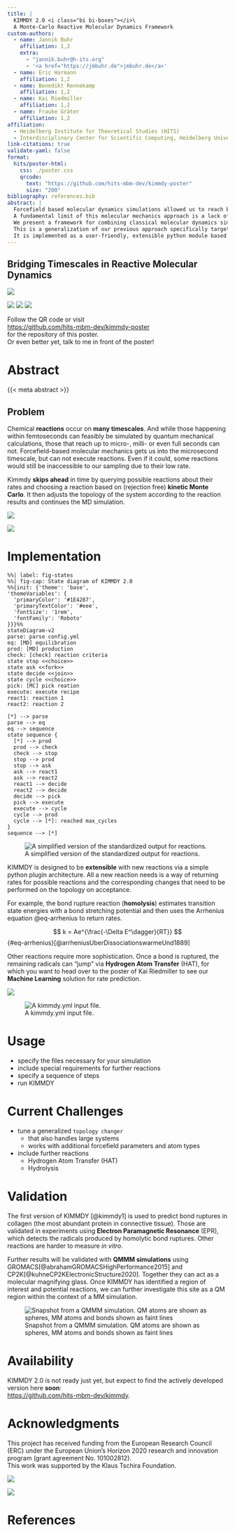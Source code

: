 ```yaml
---
title: |
  KIMMDY 2.0 <i class="bi bi-boxes"></i>\
  A Monte-Carlo Reactive Molecular Dynamics Framework
custom-authors:
  - name: Jannik Buhr
    affiliation: 1,2
    extra:
      - "jannik.buhr@h-its.org"
      - '<a href="https://jmbuhr.de">jmbuhr.de</a>'
  - name: Eric Harmann
    affiliation: 1,2
  - name: Benedikt Rennekamp
    affiliation: 1,2
  - name: Kai Riedmiller
    affiliation: 1,2
  - name: Frauke Gräter
    affiliation: 1,2
affiliation:
  - Heidelberg Institute for Theoretical Studies (HITS)
  - Interdisciplinary Center for Scientific Computing, Heidelberg University
link-citations: true
validate-yaml: false
format:
  hits/poster-html:
    css: ./poster.css
    qrcode:
      text: "https://github.com/hits-mbm-dev/kimmdy-poster"
      size: "200"
bibliography: references.bib
abstract: |
  Forcefield based molecular dynamics simulations allowed us to reach biologically relevant timescales and system sizes.
  A fundamental limit of this molecular mechanics approach is a lack of reactivity.
  We present a framework for combining classical molecular dynamics simulations with a kinetic Monte Carlo approach to bridge timescales and allow reactions to occur within a simulation.
  This is a generalization of our previous approach specifically targeted at bond breakages [@kimmdy1].
  It is implemented as a user-friendly, extensible python module based on the open-source high-performance molecular dynamics software suit GROMACS [@abrahamGROMACSHighPerformance2015].
---
```



::: {#hero}

::: {#qrcode}
:::

## Bridging Timescales in Reactive Molecular Dynamics

![](./img/collagen.png) 


![](www/hits-logo-large-negative.png){#logo-hits .logo}
![](www/logo-uni-hd-bw-inv.png){#logo-uni-hd .logo}
![](./www/logo-hbigs-inv.png){#logo-hbigs .logo}


::: {.call-to-action}
Follow the QR code or visit\
<https://github.com/hits-mbm-dev/kimmdy-poster>\
for the repository of this poster.\
Or even better yet, talk to me in front of the poster!
:::

:::

::: {#left-bar}
# Abstract

:::{.abstract}
{{< meta abstract >}}
:::

:::: {layout='[2.1,1]' layout-valign=center}
:::n1
# Problem

Chemical **reactions** occur on **many timescales**.
And while those happening within femtoseconds can feasibly be simulated by quantum mechanical calculations,
those that reach up to micro-, milli- or even full seconds can not.
Forcefield-based molecular mechanics gets us into the microsecond timescale,
but can not execute reactions. Even if it could, some reactions would still be inaccessible to our sampling due to their low rate.

Kimmdy **skips ahead** in time by querying possible reactions about their rates and choosing a reaction based on (rejection free) **kinetic Monte Carlo**.
It then adjusts the topology of the system according to the reaction results and continues the MD simulation.
:::

:::n2
![](./img/bondpull-initial.png)

:::{#bond}
![](./img/bondpull-final.png)
<i class="bi bi-scissors" id='scissors'></i>
:::
:::
::::


# Implementation

:::: {layout='[2,2]' layout-valign=top}
```mermaid
%%| label: fig-states
%%| fig-cap: State diagram of KIMMDY 2.0
%%{init: {'theme': 'base',
'themeVariables': {
  'primaryColor': '#1E4287',
  'primaryTextColor': '#eee',
  'fontSize': '1rem',
  'fontFamily': 'Roboto'
}}}%%
stateDiagram-v2
parse: parse config.yml
eq: [MD] equilibration
prod: [MD] production
check: [check] reaction criteria
state stop <<choice>>
state ask <<fork>>
state decide <<join>>
state cycle <<choice>>
pick: [MC] pick reation
execute: execute recipe
react1: reaction 1
react2: reaction 2

[*] --> parse
parse --> eq
eq --> sequence
state sequence {
  [*] --> prod
  prod --> check
  check --> stop
  stop --> prod
  stop --> ask
  ask --> react1
  ask --> react2
  react1 --> decide
  react2 --> decide
  decide --> pick
  pick --> execute
  execute --> cycle
  cycle --> prod
  cycle --> [*]: reached max_cycles
}
sequence --> [*]
```

:::n2
![A simplified version of the standardized output for reactions.](./img/kimmdy-reaction.svg){#fig-interface}


KIMMDY is designed to be **extensible** with new reactions via a simple python plugin architecture.
All a new reaction needs is a way of returning rates for possible reactions and the corresponding changes that need to be performed on the topology on acceptance.

For example, the bond rupture reaction (**homolysis**) estimates transition state energies with a bond stretching potential and then uses the Arrhenius equation @eq-arrhenius to return rates.

$$
k = Ae^{\frac{-\Delta E^\dagger}{RT}}
$${#eq-arrhenius}[@arrheniusUberDissociationswarmeUnd1889]

Other reactions require more sophistication.
Once a bond is ruptured, the remaining radicals can "jump" via **Hydrogen Atom Transfer** (HAT),
for which you want to head over to the poster of Kai Riedmiller to see our **Machine Learning** solution for rate prediction.

![](./img/nn.svg)
:::
::::

:::

::: {#right-bar}


::: {layout='[1,2]' layout-valign=center}
![A kimmdy.yml input file.](./img/kimmdy-yml.svg){#fig-kimmdy-yml}

:::n2
# Usage

- specify the files necessary for your simulation
- include special requirements for further reactions
- specify a sequence of steps
- run KIMMDY

# Current Challenges

- tune a generalized `topology changer`
  - that also handles large systems
  - works with additional forcefield parameters and atom types
- include further reactions
  - Hydrogen Atom Transfer (HAT)
  - Hydrolysis
:::
:::

# Validation

The first version of KIMMDY [@kimmdy1] is used to predict bond ruptures in collagen (the most abundant protein in connective tissue).
Those are validated in experiments using **Electron Paramagnetic Resonance** (EPR), which detects the radicals produced by homolytic bond ruptures.
Other reactions are harder to measure _in vitro_.

Further results will be validated with **QMMM simulations** using GROMACS[@abrahamGROMACSHighPerformance2015] and CP2K[@kuhneCP2KElectronicStructure2020].
Together they can act as a molecular magnifying glass.
Once KIMMDY has identified a region of interest and potential reactions, we can further investigate this site as a QM region within the context of a MM simulation.

![Snapshot from a QMMM simulation. QM atoms are shown as spheres, MM atoms and bonds shown as faint lines](./img/bondpull-qm.png){#fig-validation}

# Availability

KIMMDY 2.0 is not ready just yet, but expect to find the actively developed version here **soon**:\
<https://github.com/hits-mbm-dev/kimmdy>.

# Acknowledgments

This project has received funding from the European Research Council
(ERC) under the European Union's Horizon 2020 research and innovation
program (grant agreement No. 101002812).\
This work was supported by the Klaus Tschira Foundation.\

::: {layout='[1,3]'}
![](./img/gmx-logo.png)

![](./img/cp2k.png)
:::

# References

::: {#refs}
:::
:::

